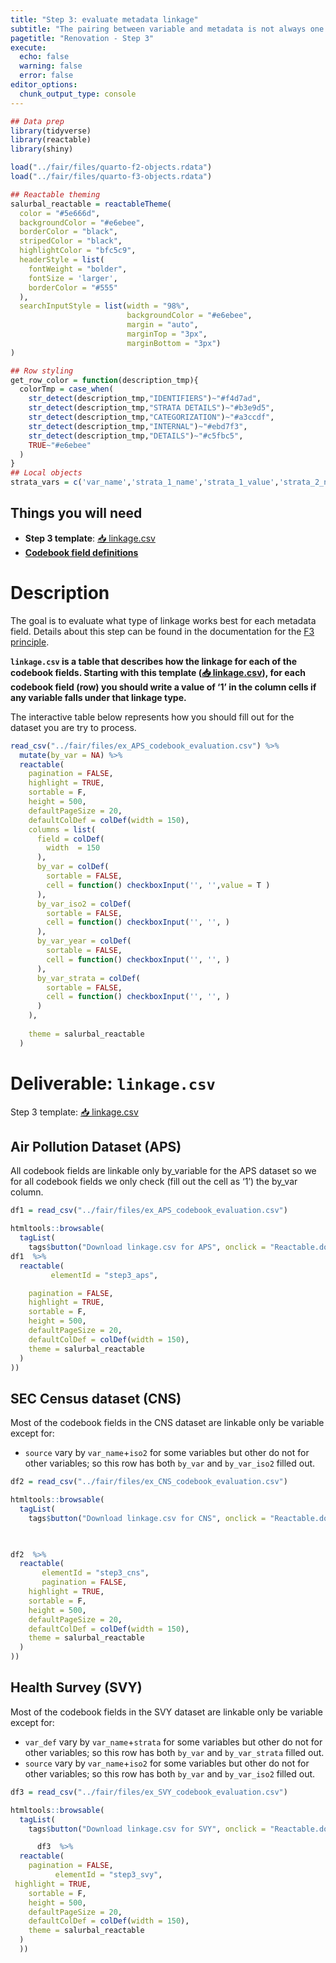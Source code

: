 ```yaml
---
title: "Step 3: evaluate metadata linkage"
subtitle: "The pairing between variable and metadata is not always one to one. For each variable we need to specify where each piece of metadata comes from."
pagetitle: "Renovation - Step 3"
execute: 
  echo: false
  warning: false
  error: false
editor_options: 
  chunk_output_type: console
---
```

 
```r
## Data prep
library(tidyverse)
library(reactable)
library(shiny)

load("../fair/files/quarto-f2-objects.rdata")
load("../fair/files/quarto-f3-objects.rdata")

## Reactable theming
salurbal_reactable = reactableTheme(
  color = "#5e666d",
  backgroundColor = "#e6ebee",
  borderColor = "black",
  stripedColor = "black",
  highlightColor = "bfc5c9",
  headerStyle = list(
    fontWeight = "bolder",
    fontSize = 'larger',
    borderColor = "#555"
  ),
  searchInputStyle = list(width = "98%",
                          backgroundColor = "#e6ebee",
                          margin = "auto",
                          marginTop = "3px",
                          marginBottom = "3px")
)

## Row styling 
get_row_color = function(description_tmp){
  colorTmp = case_when(
    str_detect(description_tmp,"IDENTIFIERS")~"#f4d7ad",
    str_detect(description_tmp,"STRATA DETAILS")~"#b3e9d5",
    str_detect(description_tmp,"CATEGORIZATION")~"#a3ccdf",
    str_detect(description_tmp,"INTERNAL")~"#ebd7f3",
    str_detect(description_tmp,"DETAILS")~"#c5fbc5",
    TRUE~"#e6ebee"
  )
}
## Local objects
strata_vars = c('var_name','strata_1_name','strata_1_value','strata_2_name','strata_2_value')
```

:::{.callout-important}

## Things you will need 

- **Step 3 template**:  <a href="../fair/files/linkage.csv" download>📥 linkage.csv</a>
- **[Codebook field definitions](../fair/findable-f2.qmd#codebook-codebook)**
:::

# Description

The goal is to evaluate what type of linkage works best for each metadata field. Details about this step can be found in the documentation for the [F3 principle](../fair/findable-f3.qmd). 


**`linkage.csv` is a table that describes how the linkage for each of the codebook fields. Starting with this template (<a href="../fair/files/linkage.csv" download>📥 linkage.csv</a>), for each codebook field (row) you should write a value of '1' in the column cells if any variable falls under that linkage type.**

The interactive table below represents how you should fill out for the dataset you are try to process.

::: {.column-screen-inset-right}

```r
read_csv("../fair/files/ex_APS_codebook_evaluation.csv") %>% 
  mutate(by_var = NA) %>% 
  reactable(
    pagination = FALSE, 
    highlight = TRUE,  
    sortable = F,
    height = 500,
    defaultPageSize = 20,
    defaultColDef = colDef(width = 150),
    columns = list(
      field = colDef(
        width  = 150
      ),
      by_var = colDef( 
        sortable = FALSE,
        cell = function() checkboxInput('', '',value = T )
      ),
      by_var_iso2 = colDef( 
        sortable = FALSE,
        cell = function() checkboxInput('', '', )
      ),
      by_var_year = colDef( 
        sortable = FALSE,
        cell = function() checkboxInput('', '', )
      ),
      by_var_strata = colDef( 
        sortable = FALSE,
        cell = function() checkboxInput('', '', )
      )
    ),
   
    theme = salurbal_reactable
  )
```

:::


# Deliverable: `linkage.csv`

:::{.callout-important}
Step 3 template:  <a href="../fair/files/linkage.csv" download>📥 linkage.csv</a>
:::


::: {.panel-tabset}


##  Air Pollution Dataset (APS)

All codebook fields are linkable only by_variable for the APS dataset so we for all codebook fields we only check (fill out the cell as '1') the by_var column. 

```r
df1 = read_csv("../fair/files/ex_APS_codebook_evaluation.csv")

htmltools::browsable(
  tagList(
    tags$button("Download linkage.csv for APS", onclick = "Reactable.downloadDataCSV('step3_aps')"),
df1  %>% 
  reactable(
         elementId = "step3_aps",

    pagination = FALSE, 
    highlight = TRUE,  
    sortable = F,
    height = 500,
    defaultPageSize = 20,
    defaultColDef = colDef(width = 150),
    theme = salurbal_reactable
  )
))
```

## SEC Census dataset (CNS) 

Most of the codebook fields in the CNS dataset are linkable only be variable except for:

- `source` vary by `var_name`+`iso2` for some variables but other do not for other variables; so this row has both `by_var` and `by_var_iso2` filled out. 

```r
df2 = read_csv("../fair/files/ex_CNS_codebook_evaluation.csv")

htmltools::browsable(
  tagList(
    tags$button("Download linkage.csv for CNS", onclick = "Reactable.downloadDataCSV('step3_cns')"),

      

df2  %>% 
  reactable(
       elementId = "step3_cns",
       pagination = FALSE, 
    highlight = TRUE,  
    sortable = F,
    height = 500,
    defaultPageSize = 20,
    defaultColDef = colDef(width = 150),
    theme = salurbal_reactable
  )
))
```

## Health Survey (SVY) 

Most of the codebook fields in the SVY dataset are linkable only be variable except for:

- `var_def` vary by `var_name`+`strata` for some variables but other do not for other variables; so this row has both `by_var` and `by_var_strata` filled out. 
- `source` vary by `var_name`+`iso2` for some variables but other do not for other variables; so this row has both `by_var` and `by_var_iso2` filled out. 

```r
df3 = read_csv("../fair/files/ex_SVY_codebook_evaluation.csv")

htmltools::browsable(
  tagList(
    tags$button("Download linkage.csv for SVY", onclick = "Reactable.downloadDataCSV('step3_svy')"),

      df3  %>% 
  reactable(
    pagination = FALSE, 
          elementId = "step3_svy",
 highlight = TRUE,  
    sortable = F,
    height = 500,
    defaultPageSize = 20,
    defaultColDef = colDef(width = 150),
    theme = salurbal_reactable
  )
  ))
```

:::
